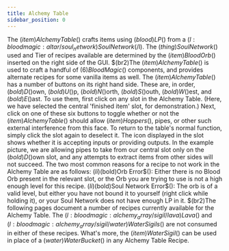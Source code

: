 ```yaml
---
title: Alchemy Table
sidebar_position: 0
---
```



The $(item)Alchemy Table$() crafts items using $(blood)LP$() from a $(l:bloodmagic:altar/soul_network)Soul Network$(/l). The $(thing)Soul Network$() used and Tier of recipes available are determined by the $(item)Blood Orb$() inserted on the right side of the GUI. $(br2)The $(item)Alchemy Table$() is used to craft a handful of $(6)Blood Magic$() components, and provides alternate recipes for some vanilla items as well.
The $(item)Alchemy Table$() has a number of buttons on its right hand side. These are, in order, $(bold)D$()own, $(bold)U$()p, $(bold)N$()orth, $(bold)S$()outh, $(bold)W$()est, and $(bold)E$()ast. To use them, first click on any slot in the Alchemy Table. (Here, we have selected the central 'finished item' slot, for demonstration.) Next, click on one of these six buttons to toggle whether or not the $(item)Alchemy Table$() should allow $(item)Hoppers$(), pipes, or other such external interference from this face. To return to the table's normal function,
simply click the slot again to deselect it. The icon displayed in the slot shows whether it is accepting inputs or providing outputs. In the example picture, we are allowing pipes to take from our central slot only on the $(bold)D$()own slot, and any attempts to extract items from other sides will not succeed.
The two most common reasons for a recipe to not work in the Alchemy Table are as follows: $(li)$(bold)Orb Error$(): Either there is no Blood Orb present in the relevant slot, or the Orb you are trying to use is not a high enough level for this recipe. $(li)$(bold)Soul Network Error$(): The orb is of a valid level, but either you have not bound it to yourself (right click while holding it), or your Soul Network does not have enough LP in it. $(br2)The following pages document a number of recipes currently available for the Alchemy Table.
The $(l:bloodmagic:alchemy_array/sigil/lava)Lava$() and $(l:bloodmagic:alchemy_array/sigil/water)Water Sigils$() are not consumed in either of these recipes. What's more, the $(item)Water Sigil$() can be used in place of a $(water)Water Bucket$() in any Alchemy Table Recipe.
